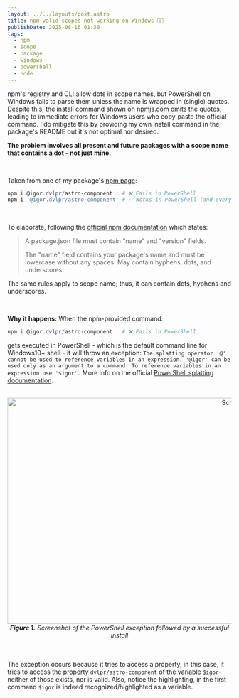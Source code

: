 ```yaml
---
layout: ../../layouts/post.astro
title: npm valid scopes not working on Windows ✋🏼
publishDate: 2025-08-16 01:30
tags:
  - npm
  - scope
  - package
  - windows
  - powershell
  - node
---
```


npm's registry and CLI allow dots in scope names, but PowerShell on Windows fails to parse them unless the name is wrapped in (single) quotes. Despite this, the install command shown on [npmjs.com](https://npmjs.com) omits the quotes, leading to immediate errors for Windows users who copy‑paste the official command. I do mitigate this by providing my own install command in the package's README but it's not optimal nor desired.  

**The problem involves all present and future packages with a scope name that contains a dot - not just mine.**

<br />  

Taken from one of my package's [npm page](https://www.npmjs.com/package/@igor.dvlpr/astro-component):
```powershell
npm i @igor.dvlpr/astro-component   # ❌ Fails in PowerShell
npm i '@igor.dvlpr/astro-component' # ✅ Works in PowerShell (and everywhere else)
```  

<br />

To elaborate, following the [official npm documentation](https://docs.npmjs.com/creating-a-package-json-file#required-name-and-version-fields) which states:

>
> A package.json file must contain "name" and "version" fields.
>
> The "name" field contains your package's name and must be lowercase without any spaces. May contain hyphens, dots, and underscores.
>

The same rules apply to scope name; thus, it can contain dots, hyphens and underscores.  

<br />

**Why it happens:**
When the npm-provided command:
```powershell
npm i @igor.dvlpr/astro-component   # ❌ Fails in PowerShell
```  

gets executed in PowerShell - which is the default command line for Windows10+ shell - it will throw an exception:
`The splatting operator '@' cannot be used to reference variables in an expression. '@igor' can be used only as an argument to a command. To reference variables in an expression use '$igor'.` More info on the official [PowerShell splatting documentation](https://learn.microsoft.com/en-us/powershell/module/microsoft.powershell.core/about/about_splatting?view=powershell-7.5).

<br />

<div align="center">
  <img width="1243" height="509" alt="Screenshot by Igor Dimitrijević (igorskyflyer)" src="https://github.com/user-attachments/assets/a95ba0d6-334d-4a0e-9810-af3883c09007" />
  <em><strong>Figure 1.</strong> Screenshot of the PowerShell exception followed by a successful install</em>
</div>

<br />
<br />

The exception occurs because it tries to access a property, in this case, it tries to access the property `dvlpr/astro-component` of the variable `$igor`- neither of those exists, nor is valid. Also, notice the highlighting, in the first command `$igor` is indeed recognized/highlighted as a variable.

